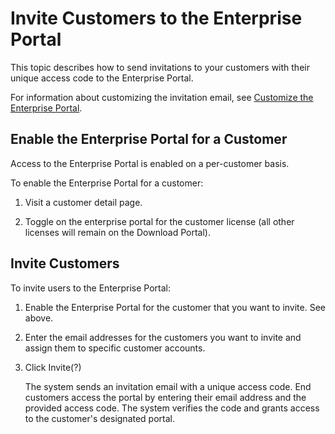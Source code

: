 # Invite Customers to the Enterprise Portal

This topic describes how to send invitations to your customers with their unique access code to the Enterprise Portal.

For information about customizing the invitation email, see [Customize the Enterprise Portal](enterprise-portal-configure).

## Enable the Enterprise Portal for a Customer

Access to the Enterprise Portal is enabled on a per-customer basis.

To enable the Enterprise Portal for a customer:

1. Visit a customer detail page.

1. Toggle on the enterprise portal for the customer license (all other licenses will remain on the Download Portal).

## Invite Customers

To invite users to the Enterprise Portal:

1. Enable the Enterprise Portal for the customer that you want to invite. See above.

1. Enter the email addresses for the customers you want to invite and assign them to specific customer accounts.

1. Click Invite(?)

   The system sends an invitation email with a unique access code. End customers access the portal by entering their email address and the provided access code. The system verifies the code and grants access to the customer's designated portal.